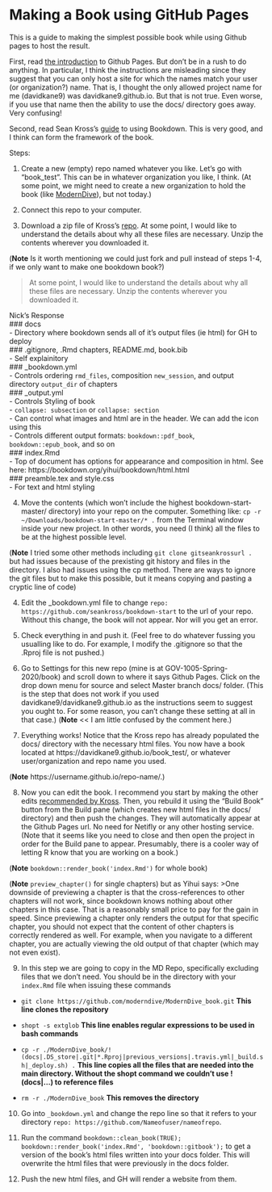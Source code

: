 # Making a Book using GitHub Pages

This is a guide to making the simplest possible book while using Github pages to host the result.

First, read [the introduction](https://pages.github.com/) to Github Pages. But don't be in a rush to do anything. In particular, I think the instructions are misleading since they suggest that you can only host a site for which the names match your user (or organization?) name. That is, I thought the only allowed project name for me (davidkane9) was davidkane9.github.io. But that is not true. Even worse, if you use that name then the ability to use the docs/ directory goes away. Very confusing!

Second, read Sean Kross's [guide](http://seankross.com/2016/11/17/How-to-Start-a-Bookdown-Book.html) to using Bookdown. This is very good, and I think can form the framework of the book.

Steps:

1) Create a new (empty) repo named whatever you like. Let's go with "book_test". This can be in whatever organization you like, I think. (At some point, we might need to create a new organization to hold the book (like [ModernDive](https://github.com/moderndive/moderndive.)), but not today.) 

2) Connect this repo to your computer. 

3) Download a zip file of Kross's [repo](https://github.com/seankross/bookdown-start). At some point, I would like to understand the details about why all these files are necessary. Unzip the contents wherever you downloaded it.

(**Note** Is it worth mentioning we could just fork and pull instead of steps 1-4, if we only want to make one bookdown book?)

> At some point, I would like to understand the details about why all these files are necessary. Unzip the contents wherever you downloaded it.

Nick's Response  
### docs  
- Directory where bookdown sends all of it's output files (ie html) for GH to deploy  
### .gitignore, .Rmd chapters, README.md, book.bib  
- Self explainitory  
### _bookdown.yml  
- Controls ordering `rmd_files`, composition `new_session`, and output directory `output_dir` of chapters  
### _output.yml  
- Controls Styling of book  
- `collapse: subsection` or `collapse: section`  
- Can control what images and html are in the header. We can add the icon using this  
- Controls different output formats: `bookdown::pdf_book`, `bookdown::epub_book`, and so on  
### index.Rmd  
- Top of document has options for appearance and composition in html. See here: https://bookdown.org/yihui/bookdown/html.html  
### preamble.tex and style.css  
- For text and html styling  

4) Move the contents (which won't include the highest bookdown-start-master/ directory) into your repo on the computer. Something like: `cp -r  ~/Downloads/bookdown-start-master/* .` from the Terminal window inside your new project. In other words, you need (I think) all the files to be at the highest possible level.

(**Note** I tried some other methods including `git clone gitseankrossurl .` but had issues because of the prexisting git history and files in the directory. I also had issues using the cp method. There are ways to ignore the git files but to make this possible, but it means copying and pasting a cryptic line of code)

4) Edit the _bookdown.yml file to change `repo: https://github.com/seankross/bookdown-start` to the url of your repo. Without this change, the book will not appear. Nor will you get an error.

5) Check everything in and push it. (Feel free to do whatever fussing you usualling like to do. For example, I modify the .gitignore so that the .Rproj file is not pushed.)

6) Go to Settings for this new repo (mine is at GOV-1005-Spring-2020/book) and scroll down to where it says Github Pages. Click on the drop down menu for source and select Master branch docs/ folder. (This is the step that does not work if you used davidkane9/davidkane9.github.io as the instructions seem to suggest you ought to. For some reason, you can't change these setting at all in that case.) (**Note** << I am little confused by the comment here.)

7) Everything works! Notice that the Kross repo has already populated the docs/ directory with the necessary html files. You now have a book located at https://davidkane9.github.io/book_test/, or whatever user/organization and repo name you used.

(**Note** https://username.github.io/repo-name/.)

8) Now you can edit the book. I recommend you start by making the other edits [recommended by Kross](http://seankross.com/2016/11/17/How-to-Start-a-Bookdown-Book.html). Then, you rebuild it using the "Build Book" button from the Build pane (which creates new html files in the docs/ directory) and then push the changes.  They will automatically appear at the Github Pages url. No need for Netifly or any other hosting service. (Note that it seems like you need to close and then open the project in order for the Build pane to appear. Presumably, there is a cooler way of letting R know that you are working on a book.)

(**Note** `bookdown::render_book('index.Rmd')` for whole book)

(**Note** `preview_chapter()` for single chapters) but as Yihui says: 
>One downside of previewing a chapter is that the cross-references to other chapters will not work, since bookdown knows nothing about other chapters in this case. That is a reasonably small price to pay for the gain in speed. Since previewing a chapter only renders the output for that specific chapter, you should not expect that the content of other chapters is correctly rendered as well. For example, when you navigate to a different chapter, you are actually viewing the old output of that chapter (which may not even exist).

<!-- A lot of MD chapters probably won't work because of how much cross-referencing there is. A solution to this is to add a `common.R` file to each chapter with `source('common.R')`, but this might be more trouble than using travis. Tell me if you want to do this. -->

9) In this step we are going to copy in the MD Repo, specifically excluding files that we don't need. You should be in the directory with your `index.Rmd` file when issuing these commands

  + `git clone https://github.com/moderndive/ModernDive_book.git` __This line clones the repository__

  + `shopt -s extglob` __This line enables regular expressions to be used in bash commands__

  + `cp -r ./ModernDive_book/!(docs|.DS_store|.git|*.Rproj|previous_versions|.travis.yml|_build.sh|_deploy.sh) .` __This line copies all the files that are needed into the main directory. Without the shopt command we couldn't use !(docs|...) to reference files__
  
  + `rm -r ./ModernDive_book` __This removes the directory__


10) Go into `_bookdown.yml` and change the repo line so that it refers to your directory `repo: https://github.com/Nameofuser/nameofrepo`. 

11) Run the command `bookdown::clean_book(TRUE); bookdown::render_book('index.Rmd', 'bookdown::gitbook');` to get a version of the book's html files written into your docs folder. This will overwrite the html files that were previously in the docs folder.

12) Push the new html files, and GH will render a website from them.